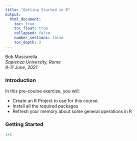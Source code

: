 ```yaml
---
title: "Getting Started in R"
output:
  html_document:
    toc: true
    toc_float: true
    collapsed: false
    number_sections: false
    toc_depth: 3
---
```


Bob Muscarella  
*Sapienza University, Rome*  
*9-11 June, 2021*


### **Introduction**

In this pre-course exercise, you will:

- Create an R Project to use for this course.
- Install all the required packages
- Refresh your memory about some general operations in R

### **Getting Started**

```r
1+1
```